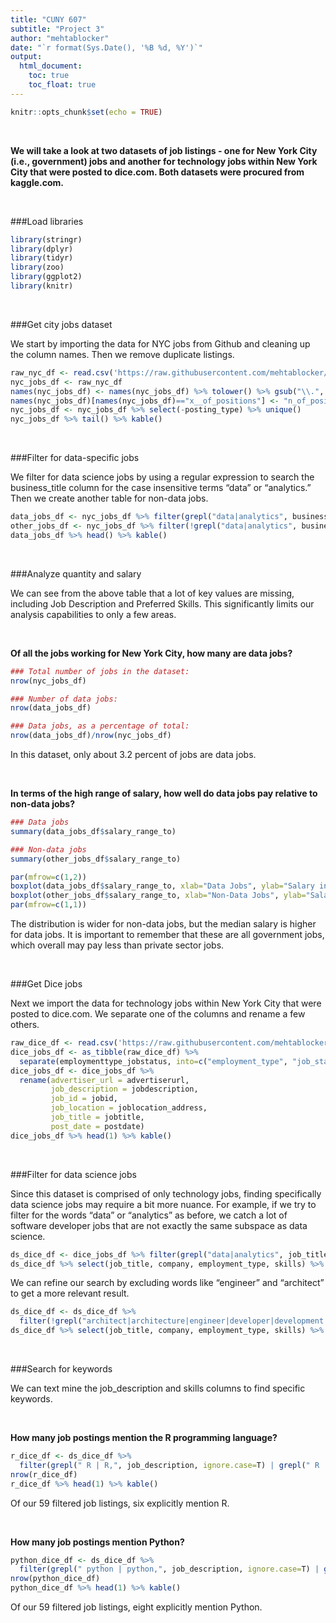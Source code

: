 ---
title: "CUNY 607"
subtitle: "Project 3"
author: "mehtablocker"
date: "`r format(Sys.Date(), '%B %d, %Y')`"
output:
  html_document:
    toc: true
    toc_float: true
---

<style type="text/css">
h3 {
  color: DarkBlue;
}
</style>

```{r setup, include=FALSE}
knitr::opts_chunk$set(echo = TRUE)

```

<br>

__We will take a look at two datasets of job listings - one for New York City (i.e., government) jobs and another for technology jobs within New York City that were posted to dice.com. Both datasets were procured from kaggle.com.__

<br>
  
###Load libraries

```{r libraries, message=FALSE}

library(stringr)
library(dplyr)
library(tidyr)
library(zoo)
library(ggplot2)
library(knitr)
```

<br>

###Get city jobs dataset

We start by importing the data for NYC jobs from Github and cleaning up the column names. Then we remove duplicate listings.

```{r get_first}
raw_nyc_df <- read.csv('https://raw.githubusercontent.com/mehtablocker/cuny_607/master/project_3/nyc-jobs.csv')
nyc_jobs_df <- raw_nyc_df
names(nyc_jobs_df) <- names(nyc_jobs_df) %>% tolower() %>% gsub("\\.", "_", .)
names(nyc_jobs_df)[names(nyc_jobs_df)=="x__of_positions"] <- "n_of_positions"
nyc_jobs_df <- nyc_jobs_df %>% select(-posting_type) %>% unique()
nyc_jobs_df %>% tail() %>% kable()
```

<br>

###Filter for data-specific jobs

We filter for data science jobs by using a regular expression to search the business_title column for the case insensitive terms "data" or "analytics." Then we create another table for non-data jobs.

```{r filter_first}
data_jobs_df <- nyc_jobs_df %>% filter(grepl("data|analytics", business_title, ignore.case = T))
other_jobs_df <- nyc_jobs_df %>% filter(!grepl("data|analytics", business_title, ignore.case = T))
data_jobs_df %>% head() %>% kable()
```

<br>

###Analyze quantity and salary

We can see from the above table that a lot of key values are missing, including Job Description and Preferred Skills. This significantly limits our analysis capabilities to only a few areas.

<br>

__Of all the jobs working for New York City, how many are data jobs?__

```{r analyze_first_1}

### Total number of jobs in the dataset:
nrow(nyc_jobs_df)

### Number of data jobs:
nrow(data_jobs_df)

### Data jobs, as a percentage of total:
nrow(data_jobs_df)/nrow(nyc_jobs_df)
```

In this dataset, only about 3.2 percent of jobs are data jobs.

<br>

__In terms of the high range of salary, how well do data jobs pay relative to non-data jobs?__

```{r analyze_first_2}

### Data jobs
summary(data_jobs_df$salary_range_to)

### Non-data jobs
summary(other_jobs_df$salary_range_to)

par(mfrow=c(1,2))
boxplot(data_jobs_df$salary_range_to, xlab="Data Jobs", ylab="Salary in Dollars", ylim=c(0, 200000))
boxplot(other_jobs_df$salary_range_to, xlab="Non-Data Jobs", ylab="Salary in Dollars", ylim=c(0, 200000))
par(mfrow=c(1,1))
```

The distribution is wider for non-data jobs, but the median salary is higher for data jobs. It is important to remember that these are all government jobs, which overall may pay less than private sector jobs.

<br>

###Get Dice jobs

Next we import the data for technology jobs within New York City that were posted to dice.com. We separate one of the columns and rename a few others.

```{r get_sec}
raw_dice_df <- read.csv('https://raw.githubusercontent.com/mehtablocker/cuny_607/master/project_3/dice_com_nyc_jobs.csv', stringsAsFactors = F)
dice_jobs_df <- as_tibble(raw_dice_df) %>% 
  separate(employmenttype_jobstatus, into=c("employment_type", "job_status"), sep = ", ", fill="right", extra = "drop")
dice_jobs_df <- dice_jobs_df %>% 
  rename(advertiser_url = advertiserurl, 
         job_description = jobdescription,
         job_id = jobid, 
         job_location = joblocation_address, 
         job_title = jobtitle, 
         post_date = postdate)
dice_jobs_df %>% head(1) %>% kable()
```

<br>

###Filter for data science jobs

Since this dataset is comprised of only technology jobs, finding specifically data science jobs may require a bit more nuance. For example, if we try to filter for the words "data" or "analytics" as before, we catch a lot of software developer jobs that are not exactly the same subspace as data science.

```{r filter_sec_1}
ds_dice_df <- dice_jobs_df %>% filter(grepl("data|analytics", job_title, ignore.case = T))
ds_dice_df %>% select(job_title, company, employment_type, skills) %>% head() %>% kable()
```

We can refine our search by excluding words like "engineer" and "architect" to get a more relevant result.

```{r filter_sec_2}
ds_dice_df <- ds_dice_df %>% 
  filter(!grepl("architect|architecture|engineer|developer|development|administrator|administration", job_title, ignore.case = T))
ds_dice_df %>% select(job_title, company, employment_type, skills) %>% head() %>% kable()
```

<br>

###Search for keywords

We can text mine the job_description and skills columns to find specific keywords.

<br>

__How many job postings mention the R programming language?__

```{r analyze_sec_1}
r_dice_df <- ds_dice_df %>% 
  filter(grepl(" R | R,", job_description, ignore.case=T) | grepl(" R | R,", skills, ignore.case=T))
nrow(r_dice_df)
r_dice_df %>% head(1) %>% kable()
```

Of our 59 filtered job listings, six explicitly mention R.

<br>

__How many job postings mention Python?__

```{r analyze_sec_2}
python_dice_df <- ds_dice_df %>% 
  filter(grepl(" python | python,", job_description, ignore.case=T) | grepl(" python | python,", skills, ignore.case=T))
nrow(python_dice_df)
python_dice_df %>% head(1) %>% kable()
```

Of our 59 filtered job listings, eight explicitly mention Python.
